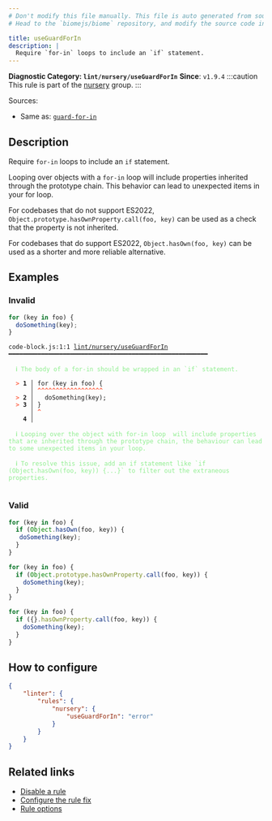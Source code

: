 ```yaml
---
# Don't modify this file manually. This file is auto generated from source, and you will lose your changes next time the website is built.
# Head to the `biomejs/biome` repository, and modify the source code in there.

title: useGuardForIn
description: |
  Require `for-in` loops to include an `if` statement.
---
```


**Diagnostic Category: `lint/nursery/useGuardForIn`**
<Tabs>
<TabItem label="JavaScript (and super languages)" icon="seti:javascript">
**Since**: `v1.9.4`
:::caution
This rule is part of the [nursery](/linter/rules/#nursery) group.
:::

Sources: 
- Same as: <a href="https://eslint.org/docs/latest/rules/guard-for-in" target="_blank"><code>guard-for-in</code></a>

## Description
Require `for-in` loops to include an `if` statement.

Looping over objects with a `for-in` loop will include properties inherited through the prototype chain.
This behavior can lead to unexpected items in your for loop.

For codebases that do not support ES2022, `Object.prototype.hasOwnProperty.call(foo, key)` can be used as a check that the property is not inherited.

For codebases that do support ES2022, `Object.hasOwn(foo, key)` can be used as a shorter and more reliable alternative.

## Examples

### Invalid

```js
for (key in foo) {
  doSomething(key);
}
```

<pre class="language-text"><code class="language-text">code-block.js:1:1 <a href="https://biomejs.dev/linter/rules/use-guard-for-in">lint/nursery/useGuardForIn</a> ━━━━━━━━━━━━━━━━━━━━━━━━━━━━━━━━━━━━━━━━━━━━━━━━━━━━━━━<br /><br />  <strong><span style="color: lightgreen;">ℹ</span></strong> <span style="color: lightgreen;">The body of a for-in should be wrapped in an `if` statement.</span><br />  <br />  <strong><span style="color: Tomato;">&gt;</span></strong> <strong>1 │ </strong>for (key in foo) &#123;<br />   <strong>   │ </strong><strong><span style="color: Tomato;">^</span></strong><strong><span style="color: Tomato;">^</span></strong><strong><span style="color: Tomato;">^</span></strong><strong><span style="color: Tomato;">^</span></strong><strong><span style="color: Tomato;">^</span></strong><strong><span style="color: Tomato;">^</span></strong><strong><span style="color: Tomato;">^</span></strong><strong><span style="color: Tomato;">^</span></strong><strong><span style="color: Tomato;">^</span></strong><strong><span style="color: Tomato;">^</span></strong><strong><span style="color: Tomato;">^</span></strong><strong><span style="color: Tomato;">^</span></strong><strong><span style="color: Tomato;">^</span></strong><strong><span style="color: Tomato;">^</span></strong><strong><span style="color: Tomato;">^</span></strong><strong><span style="color: Tomato;">^</span></strong><strong><span style="color: Tomato;">^</span></strong><strong><span style="color: Tomato;">^</span></strong><br />  <strong><span style="color: Tomato;">&gt;</span></strong> <strong>2 │ </strong>  doSomething(key);<br />  <strong><span style="color: Tomato;">&gt;</span></strong> <strong>3 │ </strong>&#125;<br />   <strong>   │ </strong><strong><span style="color: Tomato;">^</span></strong><br />    <strong>4 │ </strong><br />  <br />  <strong><span style="color: lightgreen;">ℹ</span></strong> <span style="color: lightgreen;">Looping over the object with for-in loop  will include properties that are inherited through the prototype chain, the behaviour can lead to some unexpected items in your loop.</span><br />  <br />  <strong><span style="color: lightgreen;">ℹ</span></strong> <span style="color: lightgreen;">To resolve this issue, add an if statement like `if (Object.hasOwn(foo, key)) &#123;...&#125;` to filter out the extraneous properties. </span><br />  <br /></code></pre>

### Valid

```js
for (key in foo) {
  if (Object.hasOwn(foo, key)) {
   doSomething(key);
  }
}
```

```js
for (key in foo) {
  if (Object.prototype.hasOwnProperty.call(foo, key)) {
    doSomething(key);
  }
}
```

```js
for (key in foo) {
  if ({}.hasOwnProperty.call(foo, key)) {
    doSomething(key);
  }
}
```

## How to configure
```json title="biome.json"
{
	"linter": {
		"rules": {
			"nursery": {
				"useGuardForIn": "error"
			}
		}
	}
}

```
## Related links

- [Disable a rule](/linter/#disable-a-lint-rule)
- [Configure the rule fix](/linter#configure-the-rule-fix)
- [Rule options](/linter/#rule-options)

</TabItem>
</Tabs>


